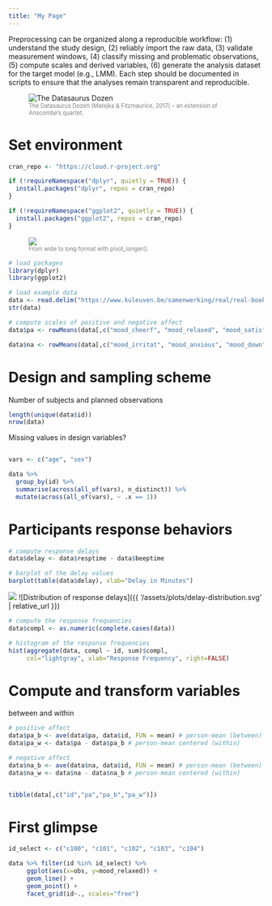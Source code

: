 ```yaml
---
title: "My Page"
---
```


Preprocessing can be organized along a reproducible workflow: (1) understand the study design, (2) reliably import the raw data, (3) validate measurement windows, (4) classify missing and problematic observations, (5) compute scales and derived variables, (6) generate the analysis dataset for the target model (e.g., LMM). Each step should be documented in scripts to ensure that the analyses remain transparent and reproducible. 

<figure>
  <img src="https://www.researchgate.net/profile/Sheen-Levine/publication/325941519/figure/fig2/AS:824194581422080@1573514709439/The-Datasaurus-Dozen-Matejka-Fitzmaurice-2017-an-extension-of-Anscombes-quartet.ppm" alt="The Datasaurus Dozen">
  <figcaption style="color: gray; font-size: 0.8em;">
    The Datasaurus Dozen (Matejka & Fitzmaurice, 2017) – an extension of Anscombe’s quartet.
  </figcaption>
</figure>


# Set environment
```r
cran_repo <- "https://cloud.r-project.org"

if (!requireNamespace("dplyr", quietly = TRUE)) {
  install.packages("dplyr", repos = cran_repo)
}

if (!requireNamespace("ggplot2", quietly = TRUE)) {
  install.packages("ggplot2", repos = cran_repo)
}
```

<figure>
 <img src="https://swcarpentry.github.io/r-novice-gapminder/fig/14-tidyr-fig3.png">  
  <figcaption style="color: gray; font-size: 0.8em;">
    From wide to long format with pivot_longer().
  </figcaption>
</figure>

```r
# load packages
library(dplyr)
library(ggplot2)

# load example data
data <- read.delim("https://www.kuleuven.be/samenwerking/real/real-book/viechtbauer2022_data_esmda_example")
str(data)
```

```r
# compute scales of positive and negative affect
data$pa <- rowMeans(data[,c("mood_cheerf", "mood_relaxed", "mood_satisfi")])

data$na <- rowMeans(data[,c("mood_irritat", "mood_anxious", "mood_down", "mood_guilty", "mood_insecur", "mood_lonely")])
```


# Design and sampling scheme

Number of subjects and planned observations 
```r
length(unique(data$id))
nrow(data)
```

Missing values in design variables?
```r

```

```r
vars <- c("age", "sex")

data %>%
  group_by(id) %>%
  summarise(across(all_of(vars), n_distinct)) %>%
  mutate(across(all_of(vars), ~ .x == 1))
```

# Participants response behaviors

```r
# compute response delays
data$delay <- data$resptime - data$beeptime

# barplot of the delay values
barplot(table(data$delay), xlab="Delay in Minutes")
```

![](1_files/figure-gfm/unnamed-chunk-7-1.png)<!-- -->
![Distribution of response delays]({{ '/assets/plots/delay-distribution.svg' | relative_url }})

```r
# compute the response frequencies
data$compl <- as.numeric(complete.cases(data))

# histogram of the response frequencies
hist(aggregate(data, compl ~ id, sum)$compl, 
     col="lightgray", xlab="Response Frequency", right=FALSE)
```


# Compute and transform variables

between and within
```r
# positive affect
data$pa_b <- ave(data$pa, data$id, FUN = mean) # person-mean (between)
data$pa_w <- data$pa - data$pa_b # person-mean centered (within)

# negative affect
data$na_b <- ave(data$na, data$id, FUN = mean) # person-mean (between)
data$na_w <- data$na - data$na_b # person-mean centered (within)


tibble(data[,c("id","pa","pa_b","pa_w")])
```



# First glimpse

```r
id_select <- c("c100", "c101", "c102", "c103", "c104")

data %>% filter(id %in% id_select) %>%
     ggplot(aes(x=obs, y=mood_relaxed)) +
     geom_line() +
     geom_point() +
     facet_grid(id~., scales="free") 
```


